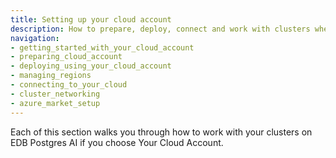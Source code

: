 ```yaml
---
title: Setting up your cloud account
description: How to prepare, deploy, connect and work with clusters when using Your Cloud Account.
navigation:
- getting_started_with_your_cloud_account
- preparing_cloud_account
- deploying_using_your_cloud_account
- managing_regions
- connecting_to_your_cloud
- cluster_networking
- azure_market_setup
---
```


Each of this section walks you through how to work with your clusters on EDB Postgres AI if you choose Your Cloud Account.
